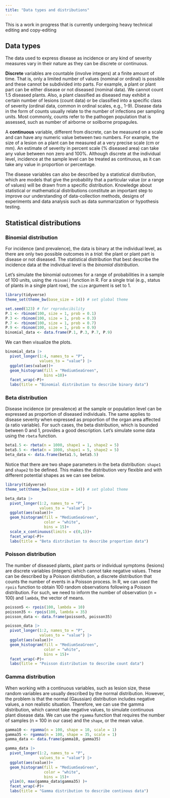 ```yaml
---
title: "Data types and distributions"
---
```


::: {.callout-note appearance="simple"}
This is a work in progress that is currently undergoing heavy technical editing and copy-editing
:::

## Data types

The data used to express disease as incidence or any kind of severity measures vary in their nature as they can be discrete or continuous.

**Discrete** variables are countable (involve integers) at a finite amount of time. That is, only a limited number of values (nominal or ordinal) is possible and these cannot be subdivided into parts. For example, a plant or plant part can be either disease or not diseased (nominal data). We cannot count 1.5 diseased plants. Also, a plant classified as diseased may exhibit a certain number of lesions (count data) or be classified into a specific class of severity (ordinal data, common in ordinal scales, e.g., 1-9). Disease data in the form of counts usually relate to the number of infections per sampling units. Most commonly, counts refer to the pathogen population that is assessed, such as number of airborne or soilborne propagules.

A **continuous** variable, different from discrete, can be measured on a scale and can have any numeric value between two numbers. For example, the size of a lesion on a plant can be measured at a very precise scale (cm or mm). An estimate of severity in percent scale (% diseased area) can take any value between non zero and 100%. Although discrete at the individual level, incidence at the sample level can be treated as continuous, as it can take any value in proportion or percentage.

The disease variables can also be described by a statistical distribution, which are models that give the probability that a particular value (or a range of values) will be drawn from a specific distribution. Knowledge about statistical or mathematical distributions constitute an important step to improve our understanding of data-collection methods, designs of experiments and data analysis such as data summarization or hypothesis testing.


## Statistical distributions

### Binomial distribution

For incidence (and prevalence), the data is binary at the individual level, as there are only two possible outcomes in a *trial*: the plant or plant part is disease or not diseased. The statistical distribution that best describe the incidence data at the individual level is the *binomial distribution*.

Let's simulate the binomial outcomes for a range of probabilities in a sample of 100 units, using the `rbinom()` function in R. For a single trial (e.g., status of plants in a single plant row), the `size` argument is set to 1.

```r
library(tidyverse)
theme_set(theme_bw(base_size = 14)) # set global theme

set.seed(123) # for reproducibility
P.1 <- rbinom(100, size = 1, prob = 0.1)
P.3 <- rbinom(100, size = 1, prob = 0.3)
P.7 <- rbinom(100, size = 1, prob = 0.7)
P.9 <- rbinom(100, size = 1, prob = 0.9)
binomial_data <- data.frame(P.1, P.3, P.7, P.9)
```

We can then visualize the plots.

```r
binomial_data |>
  pivot_longer(1:4, names_to = "P", 
               values_to = "value") |> 
  ggplot(aes(value))+
  geom_histogram(fill = "MediumSeaGreen", 
                 bins =10)+
  facet_wrap(~P)+
  labs(title = "Binomial distribution to describe binary data")
```


### Beta distribution

Disease incidence (or prevalence) at the sample or population level can be expressed as proportion of diseased individuals. The same applies to disease severity when expressed as proportion of the organ area affected (a ratio variable). For such cases, the beta distribution, which is bounded between 0 and 1, provides a good description. Let's simulate some data using the `rbeta` function.

```r
beta1.5 <- rbeta(n = 1000, shape1 = 1, shape2 = 5)
beta5.5 <- rbeta(n = 1000, shape1 = 5, shape2 = 5)
beta_data <- data.frame(beta1.5, beta5.5)

```

Notice that there are two shape parameters in the beta distribution: `shape1` and `shape2` to be defined. This makes the distribution very flexible and with different potential shapes as we can see below.

```r

library(tidyverse)
theme_set(theme_bw(base_size = 14)) # set global theme

beta_data |>
  pivot_longer(1:2, names_to = "P", 
               values_to = "value") |> 
  ggplot(aes(value))+
  geom_histogram(fill = "MediumSeaGreen", 
                 color = "white", 
                 bins = 15)+
  scale_x_continuous(limits = c(0,1))+
  facet_wrap(~P)+
  labs(title = "Beta distribution to describe proportion data")
```

### Poisson distribution

The number of diseased plants, plant parts or individual symptoms (lesions) are discrete variables (integers) which cannot take negative values. These can be described by a Poisson distribution, a discrete distribution that counts the number of events in a Poisson process. In R, we can used the `rpois` function to obtain 100 random observations following a Poisson distribution. For such, we need to inform the number of observation (n = 100) and `lambda`, the vector of means.

```r
poisson5 <- rpois(100, lambda = 10)
poisson35 <- rpois(100, lambda = 35)
poisson_data <- data.frame(poisson5, poisson35)
```

```r
poisson_data |>
  pivot_longer(1:2, names_to = "P", 
               values_to = "value") |> 
  ggplot(aes(value))+
  geom_histogram(fill = "MediumSeaGreen", 
                 color = "white", 
                 bins = 15)+
  facet_wrap(~P)+
  labs(title = "Poisson distribution to describe count data")
```

### Gamma distribution

When working with a continuous variables, such as lesion size, these random variables are usually described by the normal distribution. However, the problem is that the normal (Gaussian) distribution includes negative values, a  non realistic situation. Therefore, we can use the gamma distribution, which cannot take negative values, to simulate continuous plant disease data. We can use the `rgamma` function that requires the number of samples (n = 100 in our case) and the `shape`, or the mean value.

```r
gamma10 <- rgamma(n = 100, shape = 10, scale = 1)
gamma35 <- rgamma(n = 100, shape = 35, scale = 1)
gamma_data <- data.frame(gamma10, gamma35)
```

```r
gamma_data |>
  pivot_longer(1:2, names_to = "P", 
               values_to = "value") |> 
  ggplot(aes(value))+
  geom_histogram(fill = "MediumSeaGreen", 
                 color = "white", 
                 bins = 15)+
  ylim(0, max(gamma_data$gamma35) )+
  facet_wrap(~P)+
  labs(title = "Gamma distribution to describe continous data")
```
